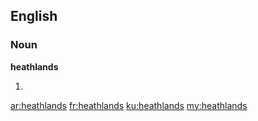 ==English==

===Noun===
'''heathlands'''

# {{plural of|heathland}}

[[ar:heathlands]]
[[fr:heathlands]]
[[ku:heathlands]]
[[my:heathlands]]